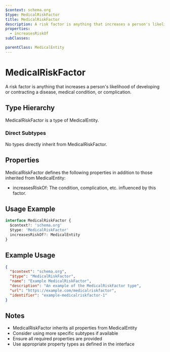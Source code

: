 ```yaml
---
$context: schema.org
$type: MedicalRiskFactor
title: MedicalRiskFactor
description: A risk factor is anything that increases a person's likelihood of developing or contracting a disease, medical condition, or complication.
properties:
  - increasesRiskOf
subClasses:

parentClass: MedicalEntity
---
```


# MedicalRiskFactor

A risk factor is anything that increases a person's likelihood of developing or contracting a disease, medical condition, or complication.

## Type Hierarchy

MedicalRiskFactor is a type of MedicalEntity.

### Direct Subtypes

No types directly inherit from MedicalRiskFactor.

## Properties

MedicalRiskFactor defines the following properties in addition to those inherited from MedicalEntity:

- increasesRiskOf: The condition, complication, etc. influenced by this factor.

## Usage Example

```typescript
interface MedicalRiskFactor {
  $context?: 'schema.org'
  $type: 'MedicalRiskFactor'
  increasesRiskOf?: MedicalEntity
}
```

## Example Usage

```json
{
  "$context": "schema.org",
  "$type": "MedicalRiskFactor",
  "name": "Example MedicalRiskFactor",
  "description": "An example of the MedicalRiskFactor type",
  "url": "https://example.com/medicalriskfactor",
  "identifier": "example-medicalriskfactor-1"
}
```

## Notes

- MedicalRiskFactor inherits all properties from MedicalEntity
- Consider using more specific subtypes if available
- Ensure all required properties are provided
- Use appropriate property types as defined in the interface
